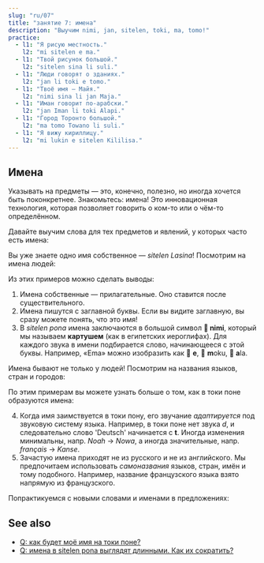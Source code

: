 ```yaml
---
slug: "ru/07"
title: "занятие 7: имена"
description: "Выучим nimi, jan, sitelen, toki, ma, tomo!"
practice:
  - l1: "Я рисую местность."
    l2: "mi sitelen e ma."
  - l1: "Твой рисунок большой."
    l2: "sitelen sina li suli."
  - l1: "Люди говорят о зданиях."
    l2: "jan li toki e tomo."
  - l1: "Твоё имя — Майя."
    l2: "nimi sina li jan Maja."
  - l1: "Иман говорит по-арабски."
    l2: "jan Iman li toki Alapi."
  - l1: "Город Торонто большой."
    l2: "ma tomo Towano li suli."
  - l1: "Я вижу кириллицу."
    l2: "mi lukin e sitelen Kililisa."
---
```



## Имена

Указывать на предметы — это, конечно, полезно, но иногда хочется быть поконкретнее. Знакомьтесь: имена! Это инновационная технология, которая позволяет говорить о ком-то или о чём-то определённом.

Давайте выучим слова для тех предметов и явлений, у которых часто есть имена:

<List>
  <Word sl="nimi" m="имя, слово" />
  <Word sl="jan" m="человек" />
  <Word sl="sitelen" m="изображение, письменность; рисовать, писать" />
  <Word sl="toki" m="речь, язык; говорить" />
  <Word sl="ma" m="земля, местность, страна" />
  <Word sl="tomo" m="здание, комната, дом" />
</List>

Вы уже знаете одно имя собственное — _sitelen Lasina_! Посмотрим на имена людей:

<List>
  <Sentence sl="jan Nowa" m="человек по имени Ной (от англ. Noah)" />
  <Sentence sl="jan Ema" m="человек по имени Эмма (от англ. Emma)" />
</List>

Из этих примеров можно сделать выводы:

1. Имена собственные — прилагательные. Оно ставится после существительного.
2. Имена пишутся с заглавной буквы. Если вы видите заглавную, вы сразу можете понять, что это имя!
3. В _sitelen pona_ имена заключаются в большой символ **󱥂 nimi**, который мы называем **картушем** (как в египетских иероглифах). Для каждого звука в имени подбирается слово, начинающееся с этой буквы. Например, «Ema» можно изобразить как 󱤉 **e**, 󱤶 **m**oku, 󱤂 **a**la.

Имена бывают не только у людей! Посмотрим на названия языков, стран и городов:

<List>
  <Sentence
    sl="toki Kanse"
    m="язык под названием французский (от франц. 'français')"
  />
  <Sentence sl="ma Tosi" m="страна под названием Германия (от нем. 'Deutsch')" />
  <Sentence
    sl="ma tomo Loma"
    m="город под названием Рим (от лат. 'Rōma')"
  />
</List>

По этим примерам вы можете узнать больше о том, как в токи поне образуются имена:

4. Когда имя заимствуется в токи пону, его звучание _адаптируется_ под звуковую систему языка. Например, в токи поне нет звука _d_, и следовательно слово 'Deutsch' начинается с **t**. Иногда изменения минимальны, напр. _Noah_ → _Nowa_, а иногда значительные, напр. _français_ → _Kanse_.
5. Зачастую имена приходят не из русского и не из английского. Мы предпочитаем использовать _самоназвания_ языков, стран, имён и тому подобного. Например, название французского языка взято напрямую из французского.

Попрактикуемся с новыми словами и именами в предложениях:

<List>
  <Sentence sl="waso li lukin e ma." m="Птица смотрит на местность." />
  <Sentence sl="jan li toki e tomo." m="Люди говорят о доме." />
  <Sentence sl="jan pona li toki pona." m="Приятные люди приятно говорят." />
  <Sentence sl="nimi ona li jan Kenta." m="Его зовут Кента." />
  <Sentence sl="jan Sunita li sitelen e pipi." m="Сунита рисует насекомое." />
  <Sentence sl="jan Nina li toki Kanse." m="Нина говорит по-французски." />
  <Sentence sl="jan Ema li sona pona e ma Tosi." m="Эмма хорошо знает Германию." />
</List>

<Practice exercises={frontmatter.practice} client:load />

## See also
* [Q: как будет моё имя на токи поне?](/ru/make-a-name)
* [Q: имена в sitelen pona выглядят длинными. Как их сократить?](/ru/simpler-cartouches)
